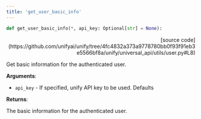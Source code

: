 ```yaml
---
title: 'get_user_basic_info'
---
```


```python
def get_user_basic_info(*, api_key: Optional[str] = None):
```

<p align="right">[source code](https://github.com/unifyai/unify/tree/4fc4832a373a9778780bb0f93f91eb3e5566bf8a/unify/universal_api/utils/user.py#L8)</p>

Get basic information for the authenticated user.

**Arguments**:

- `api_key` - If specified, unify API key to be used. Defaults



**Returns**:

The basic information for the authenticated user.